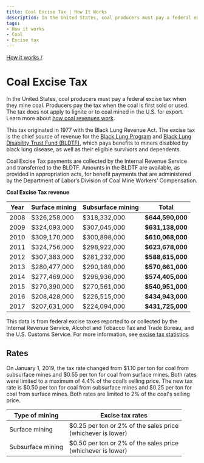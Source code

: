 ```yaml
---
title: Coal Excise Tax | How It Works
description: In the United States, coal producers must pay a federal excise tax when they mine coal. Producers pay the tax when the coal is first sold or used. The tax originated in 1977 with the Black Lung Revenue Act.
tags:
- How it works
- Coal
- Excise tax
---
```


[How it works /](/how-it-works/)

# Coal Excise Tax

In the United States, coal producers must pay a federal excise tax when they mine coal. Producers pay the tax when the coal is first sold or used. The tax does not apply to lignite or to coal mined in the U.S. for export. Learn more about [how coal revenues work](/how-it-works/coal/).

This tax originated in 1977 with the Black Lung Revenue Act. The excise tax is the chief source of revenue for the [Black Lung Program](https://www.dol.gov/owcp/dcmwc/) and [Black Lung Disability Trust Fund (BLDTF)](https://www.dol.gov/sites/dolgov/files/general/budget/2020/CBJ-2020-V2-08.pdf), which pays benefits to miners disabled by black lung disease, as well as their eligible survivors and dependents.

Coal Excise Tax payments are collected by the Internal Revenue Service and transferred to the BLDTF. Amounts in the BLDTF are available, as provided in appropriation acts, for benefit payments that are administered by the Department of Labor’s Division of Coal Mine Workers’ Compensation.

**Coal Excise Tax revenue**

<table class="article_table article_table-numbers">
  <thead>
    <tr>
      <th>Year</th>
      <th>Surface mining</th>
      <th>Subsurface mining</th>
      <th>Total</th>
    </tr>
  </thead>
  <tbody>
    <tr>
      <td>2008</td>
      <td>$326,258,000</td>
      <td>$318,332,000</td>
      <td><strong>$644,590,000</strong></td>
    </tr>
    <tr>
      <td>2009</td>
      <td>$324,093,000</td>
      <td>$307,045,000</td>
      <td><strong>$631,138,000</strong></td>
    </tr>
    <tr>
      <td>2010</td>
      <td>$309,170,000</td>
      <td>$300,898,000</td>
      <td><strong>$610,068,000</strong></td>
    </tr>
    <tr>
      <td>2011</td>
      <td>$324,756,000</td>
      <td>$298,922,000</td>
      <td><strong>$623,678,000</strong></td>
    </tr>
    <tr>
      <td>2012</td>
      <td>$307,383,000</td>
      <td>$281,232,000</td>
      <td><strong>$588,615,000</strong></td>
    </tr>
    <tr>
      <td>2013</td>
      <td>$280,477,000</td>
      <td>$290,189,000</td>
      <td><strong>$570,661,000</strong></td>
    </tr>
    <tr>
      <td>2014</td>
      <td>$277,469,000</td>
      <td>$296,936,000</td>
      <td><strong>$574,405,000</strong></td>
    </tr>
    <tr>
      <td>2015</td>
      <td>$270,390,000</td>
      <td>$270,561,000</td>
      <td><strong>$540,951,000</strong></td>
    </tr>
    <tr>
      <td>2016</td>
      <td>$208,428,000</td>
      <td>$226,515,000</td>
      <td><strong>$434,943,000</strong></td>
    </tr>
    <tr>
      <td>2017</td>
      <td>$207,631,000</td>
      <td>$224,094,000</td>
      <td><strong>$431,725,000</strong></td>
    </tr>
  </tbody>
</table>

This data is from federal excise taxes reported to or collected by the Internal Revenue Service, Alcohol and Tobacco Tax and Trade Bureau, and the U.S. Customs Service. For more information, see [excise tax statistics](https://www.irs.gov/statistics/soi-tax-stats-historical-table-20).

## Rates

On January 1, 2019, the tax rate changed from $1.10 per ton for coal from subsurface mines and $0.55 per ton for coal from surface mines. Both rates were limited to a maximum of 4.4% of the coal’s selling price. The new tax rate is $0.50 per ton for coal from subsurface mines and $0.25 per ton for coal from surface mines. Both rates are limited to 2% of the coal's selling price.

<table class="article_table">
  <thead>
    <tr>
      <th>Type of mining</th>
      <th>Excise tax rates</th>
    </tr>
  </thead>
  <tbody>
    <tr>
      <td>Surface mining</td>
      <td>
          $0.25 per ton or 2% of the sales price<br />
          (whichever is lower)
      </td>
    </tr>
    <tr>
      <td>Subsurface mining</td>
      <td>
          $0.50 per ton or 2% of the sales price<br />
          (whichever is lower)
      </td>
    </tr>
  </tbody>
</table>

